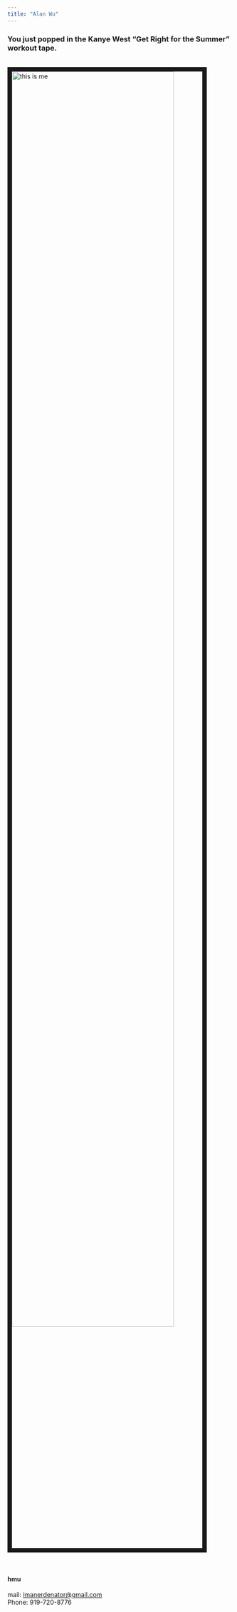 ```yaml
---
title: "Alan Wu"
---
```


<link rel="stylesheet" href="styles.css" type="text/css">

### You just popped in the Kanye West "Get Right for the Summer" workout tape.

<br><img src="images/alan.jpg" alt="this is me" style="width:85%; border:10px solid"><br>


<br>

#### hmu
mail: [imanerdenator@gmail.com](mailto:imanerdenator@gmail.com)  
Phone: 919-720-8776